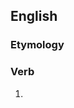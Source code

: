 ==English==
{{wikipedia}}

===Etymology===
{{suffix|en|weary|ing}}

===Verb===
{{head|en|verb form}}

# {{present participle of|en|weary|nocat=1}}